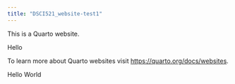 ```yaml
---
title: "DSCI521_website-test1"
---
```


This is a Quarto website.

Hello 

To learn more about Quarto websites visit <https://quarto.org/docs/websites>.

Hello World
